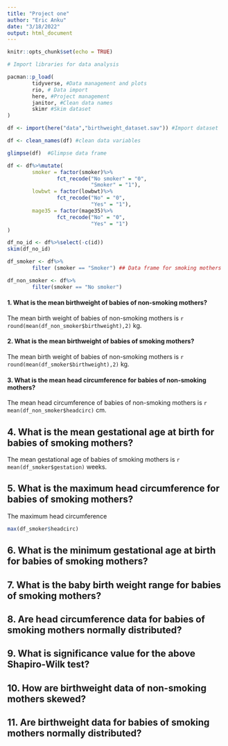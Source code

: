 ```yaml
---
title: "Project one"
author: "Eric Anku"
date: "3/18/2022"
output: html_document
---
```


```r
knitr::opts_chunk$set(echo = TRUE)
```

```r
# Import libraries for data analysis

pacman::p_load(
        tidyverse, #Data management and plots
        rio, # Data import
        here, #Project management
        janitor, #Clean data names
        skimr #Skim dataset
)
```

```r
df <- import(here("data","birthweight_dataset.sav")) #Import dataset
```



```r
df <- clean_names(df) #clean data variables
```

```r
glimpse(df)  #Glimpse data frame
```

```r
df <- df%>%mutate(
        smoker = factor(smoker)%>%
                fct_recode("No smoker" = "0",
                           "Smoker" = "1"),
        lowbwt = factor(lowbwt)%>%
                fct_recode("No" = "0",
                           "Yes" = "1"),
        mage35 = factor(mage35)%>%
                fct_recode("No" = "0",
                           "Yes" = "1")
)
```

```r
df_no_id <- df%>%select(-c(id))
skim(df_no_id)
```


```r
df_smoker <- df%>%
        filter (smoker == "Smoker") ## Data frame for smoking mothers
```


```r
df_non_smoker <- df%>%
        filter(smoker == "No smoker")
```



#### 1. What is the mean birthweight of babies of non-smoking mothers?

The mean birth weight of babies of non-smoking mothers is `r round(mean(df_non_smoker$birthweight),2)` kg.


#### 2. What is the mean birthweight of babies of smoking mothers?

The mean birth weight of babies of non-smoking mothers is `r round(mean(df_smoker$birthweight),2)` kg.


#### 3. What is the mean head circumference for babies of non-smoking mothers?

The mean head circumference of babies of non-smoking mothers is `r mean(df_non_smoker$headcirc)` cm.

## 4. What is the mean gestational age at birth for babies of smoking mothers?


The mean gestational age of babies of smoking mothers is `r mean(df_smoker$gestation)` weeks.


## 5. What is the maximum head circumference for babies of smoking mothers?

The maximum head circumference 

```r
max(df_smoker$headcirc)
```


## 6. What is the minimum gestational age at birth for babies of smoking mothers?

## 7. What is the baby birth weight range for babies of smoking mothers?

## 8. Are head circumference data for babies of smoking mothers normally distributed?

## 9. What is significance value for the above Shapiro-Wilk test?

## 10. How are birthweight data of non-smoking mothers skewed?

## 11. Are birthweight data for babies of smoking mothers normally distributed?


```r

```


